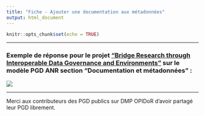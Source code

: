 ```yaml
---
title: "Fiche - Ajouter une documentation aux métadonnées"
output: html_document
---
```


```r
knitr::opts_chunk$set(echo = TRUE)
```

------------------------------------------------------------------------

### **Exemple de réponse pour le projet ["Bridge Research through Interoperable Data Governance and Environments"](https://dmp.opidor.fr/plans/10339/export.pdf)** **sur le modèle PGD ANR section "Documentation et métadonnées" :**

![](images/documentation%20et%20me%CC%81tadonne%CC%81es.png)

------------------------------------------------------------------------

Merci aux contributeurs des PGD publics sur DMP OPIDoR d'avoir partagé leur PGD librement.
